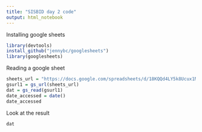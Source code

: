 ```yaml
---
title: "SISBID day 2 code"
output: html_notebook
---
```


Installing google sheets
```r
library(devtools)
install_github("jennybc/googlesheets")
library(googlesheets)
```

Reading a google sheet

```r
sheets_url = "https://docs.google.com/spreadsheets/d/18KQQd4LY5k8Ucux1MvWCsQGQJlvd0ECTnn-3ixdOKFM/pubhtml"
gsurl1 = gs_url(sheets_url)
dat = gs_read(gsurl1)
date_accessed = date()
date_accessed
```


Look at the result

```r
dat
```

